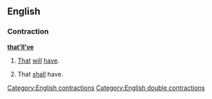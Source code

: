 ==English==

===Contraction===
'''[[that]][['ll|’ll]][['ve|’ve]]'''

# {{nonstandard}} [[that|That]] [[will]] [[have]].
# {{nonstandard}} That [[shall]] have.

[[Category:English contractions]]
[[Category:English double contractions]]